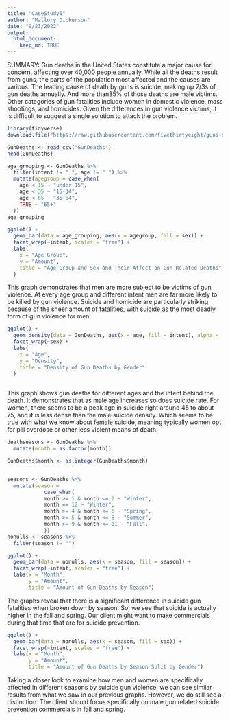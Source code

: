 ```yaml
---
title: "CaseStudy5"
author: "Mallory Dickerson"
date: "9/23/2022"
output: 
  html_document:
    keep_md: TRUE
---
```

SUMMARY:
Gun deaths in the United States constitute a major cause for concern, affecting over 40,000 people annually. While all the deaths result from guns, the parts of the population most affected and the causes are various. The leading cause of death by guns is suicide, making up 2/3s of gun deaths annually. And more than85% of those deaths are male victims. Other categories of gun fatalities include women in domestic violence, mass shootings, and homicides. Given the differences in gun violence victims, it is difficult to suggest a single solution to attack the problem. 


```r
library(tidyverse)
download.file("https://raw.githubusercontent.com/fivethirtyeight/guns-data/master/full_data.csv", "GunDeaths")

GunDeaths <- read_csv("GunDeaths")
head(GunDeaths)
```
```r
age_grouping <- GunDeaths %>%
  filter(intent != " ", age != " ") %>%
  mutate(agegroup = case_when(
    age < 15 ~ "under 15",
    age < 35 ~ "15-34",
    age < 65 ~ "35-64",
    TRUE ~ "65+"
  ))
age_grouping

ggplot() +
  geom_bar(data = age_grouping, aes(x = agegroup, fill = sex)) +
  facet_wrap(~intent, scales = "free") +
  labs(
    x = "Age Group",
    y = "Amount",
    title = "Age Group and Sex and Their Affect on Gun Related Deaths"
  )


```
This graph demonstrates that men are more subject to be victims of gun violence. At every age group and 
different intent men are far more likely to be killed by gun violence. Suicide and homicide are 
particularly striking because of the sheer amount of fatalities, with suicide as the 
most deadly form of gun violence for men.
```r
ggplot() +
  geom_density(data = GunDeaths, aes(x = age, fill = intent), alpha = .5, position = 'fill', adjust = 1.5) +
  facet_wrap(~sex) +
  labs(
    x = "Age",
    y = "Density",
    title = "Density of Gun Deaths by Gender"
  )
              
```
This graph shows gun deaths for different ages and the intent behind the death. It demonstrates that as male 
age increases so does suicide rate. For women, there seems to be a peak age in suicide right around 45 to about 75,
and it is less dense than the male suicide density. Which seems to be true with what we know about female suicide,
meaning typically women opt for pill overdose or other less violent means of death. 





```r
deathseasons <- GunDeaths %>%
  mutate(month = as.factor(month))

GunDeaths$month <- as.integer(GunDeaths$month)


seasons <- GunDeaths %>%
  mutate(season = 
            case_when(
            month >= 1 & month <= 2 ~ "Winter",
            month == 12 ~ "Winter",
            month >= 4 & month <= 6 ~ "Spring",
            month >= 5 & month <= 8 ~ "Summer",
            month >= 9 & month <= 11 ~ "Fall",
            ))
nonulls <- seasons %>%
  filter(season != "")

ggplot() +
  geom_bar(data = nonulls, aes(x = season, fill = season)) +
  facet_wrap(~intent, scales = "free") +
  labs(x = "Month",
       y = "Amount",
       title = "Amount of Gun Deaths by Season")

```
The graphs reveal that there is a significant difference in suicide gun fatalities when broken down by season.
So, we see that suicide is actually higher in the fall and spring. Our client might want to make commercials during that time that are for suicide prevention.

```r
ggplot() +
  geom_bar(data = nonulls, aes(x = season, fill = sex)) +
  facet_wrap(~intent, scales = "free") +
  labs(x = "Month",
       y = "Amount",
       title = "Amount of Gun Deaths by Season Split by Gender")
```

Taking a closer look to examine how men and women are specifically affected in different seasons by suicide gun
violence, we can see similar results from what we saw in our previous graphs. However, we do still see a distinction. The
client should focus specifically on male gun related suicide prevention commercials in fall and spring. 

